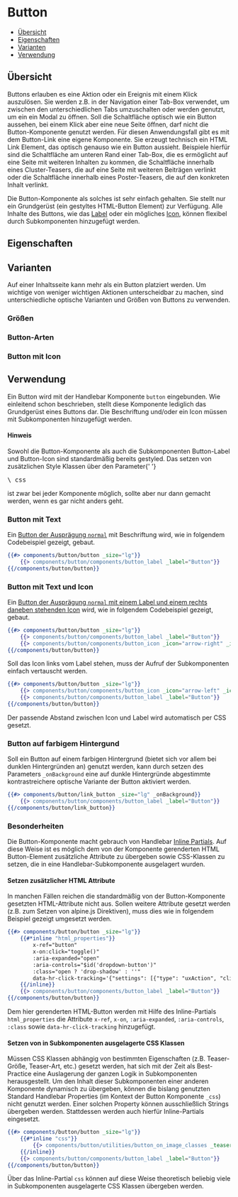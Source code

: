 
<Meta of={ButtonStories} />

# Button

-   [Übersicht](#übersicht)
-   [Eigenschaften](#eigenschaften)
-   [Varianten](#varianten)
-   [Verwendung](#verwendung)

## Übersicht

Buttons erlauben es eine Aktion oder ein Ereignis mit einem Klick auszulösen. Sie werden z.B. in der Navigation einer Tab-Box verwendet, um zwischen
den unterschiedlichen Tabs umzuschalten oder werden genutzt, um ein ein Modal zu öffnen.
Soll die Schaltfläche optisch wie ein Button aussehen, bei einem Klick aber eine neue Seite öffnen, darf nicht die Button-Komponente genutzt werden.
Für diesen Anwendungsfall gibt es mit dem Button-Link eine eigene Komponente. Sie erzeugt technisch ein HTML Link Element,
das optisch genauso wie ein Button aussieht. Beispiele hierfür sind die Schaltfläche am unteren Rand einer Tab-Box, die es
ermöglicht auf eine Seite mit weiteren Inhalten zu kommen, die Schaltfläche innerhalb eines Cluster-Teasers, die auf eine Seite mit weiteren Beiträgen verlinkt
oder die Schaltfläche innerhalb eines Poster-Teasers, die auf den konkreten Inhalt verlinkt.

Die Button-Komponente als solches ist sehr einfach gehalten. Sie stellt nur ein Grundgerüst (ein gestyltes HTML-Button Element) zur Verfügung.
Alle Inhalte des Buttons, wie das [Label](?path=/docs/komponenten-buttons-komponenten-label--label) oder ein mögliches
[Icon](?path=/docs/komponenten-buttons-komponenten-icon--icon), können flexibel durch Subkomponenten hinzugefügt werden.

<Canvas>
    <Story of={ButtonStories.Spielplatz} />
</Canvas>

## Eigenschaften

<ArgsTable story="Spielplatz" />

## Varianten

Auf einer Inhaltsseite kann mehr als ein Button platziert werden. Um wichtige von weniger wichtigen Aktionen
unterscheidbar zu machen, sind unterschiedliche optische Varianten und Größen von Buttons zu verwenden.

### Größen

<Canvas withToolbar>
    <Story of={ButtonStories.ButtonLg} />
    <Story of={ButtonStories.ButtonMd} />
    <Story of={ButtonStories.ButtonSm} />
</Canvas>

### Button-Arten

<Canvas withToolbar>
    <Story of={ButtonStories.ButtonPrimary} />
    <Story of={ButtonStories.ButtonSecondary} />
    <Story of={ButtonStories.ButtonTertiary} />
</Canvas>

### Button mit Icon <a id="button-icon" />

<Canvas withToolbar>
    <Story of={ButtonStories.ButtonIconRechts} />
    <Story of={ButtonStories.ButtonIconLinks} />
</Canvas>

## Verwendung

Ein Button wird mit der Handlebar Komponente `button` eingebunden. Wie einleitend schon beschrieben, stellt diese
Komponente lediglich das Grundgerüst eines Buttons dar. Die Beschriftung und/oder ein Icon müssen mit Subkomponenten hinzugefügt
werden.

<div class="bg-blue-200 !mt-4 p-4">
  <h4 class="!text-stone-950 font-bold">Hinweis</h4>

  <p>
    Sowohl die Button-Komponente als auch die Subkomponenten Button-Label und Button-Icon sind
    standardmäßig bereits gestyled. Das setzen von zusätzlichen Style Klassen über den Parameter{' '}
    <pre class="inline">\_css</pre> ist zwar bei jeder Komponente möglich, sollte aber nur dann
    gemacht werden, wenn es gar nicht anders geht.
  </p>
</div>

### Button mit Text

Ein [Button der Ausprägung `normal`](#button-arten) mit Beschriftung wird, wie in folgendem Codebeispiel gezeigt, gebaut.

```handlebars
{{#> components/button/button _size="lg"}}
    {{> components/button/components/button_label _label="Button"}}
{{/components/button/button}}
```

### Button mit Text und Icon

Ein [Button der Ausprägung `normal` mit einem Label und einem rechts daneben stehenden Icon](#button-mit-icon-a-idbutton-icon) wird, wie in folgendem Codebeispiel gezeigt, gebaut.

```handlebars
{{#> components/button/button _size="lg"}}
    {{> components/button/components/button_label _label="Button"}}
    {{> components/button/components/button_icon _icon="arrow-right" _iconmap="icons"}}
{{/components/button/button}}
```

Soll das Icon links vom Label stehen, muss der Aufruf der Subkomponenten einfach vertauscht werden.

```handlebars
{{#> components/button/button _size="lg"}}
    {{> components/button/components/button_icon _icon="arrow-left" _iconmap="icons"}}
    {{> components/button/components/button_label _label="Button"}}
{{/components/button/button}}
```

Der passende Abstand zwischen Icon und Label wird automatisch per CSS gesetzt.

### Button auf farbigem Hintergund

Soll ein Button auf einem farbigen Hintergrund (bietet sich vor allem bei dunklen Hintergründen an) genutzt werden, kann durch setzen des Parameters
`_onBackground` eine auf dunkle Hintergründe abgestimmte kontrastreichere optische Variante der Button aktiviert werden.

<Canvas withToolbar>
    <Story of={ButtonStories.ButtonPrimaryAufFarbigemHintergrund} />
    <Story of={ButtonStories.ButtonSecondaryAufFarbigemHintergrund} />
    <Story of={ButtonStories.ButtonTertiaryAufFarbigemHintergrund} />
</Canvas>

```handlebars
{{#> components/button/link_button _size="lg" _onBackground}}
    {{> components/button/components/button_label _label="Button"}}
{{/components/button/link_button}}
```

### Besonderheiten

Die Button-Komponente macht gebrauch von Handlebar [Inline Partials](https://handlebarsjs.com/guide/partials.html#inline-partials).
Auf diese Weise ist es möglich dem von der Komponente gerenderten HTML Button-Element
zusätzliche Attribute zu übergeben sowie CSS-Klassen zu setzen, die in eine Handlebar-Subkomponente ausgelagert wurden.

#### Setzen zusätzlicher HTML Attribute

In manchen Fällen reichen die standardmäßig von der Button-Komponente gesetzten HTML-Attribute nicht aus. Sollen weitere
Attribute gesetzt werden (z.B. zum Setzen von alpine.js Direktiven), muss dies wie in folgendem Beispiel gezeigt umgesetzt werden.

```handlebars
{{#> components/button/button _size="lg"}}
    {{#*inline "html_properties"}}
        x-ref="button"
        x-on:click="toggle()"
        :aria-expanded="open"
        :aria-controls="$id('dropdown-button')"
        :class="open ? 'drop-shadow' : ''"
        data-hr-click-tracking='{"settings": [{"type": "uxAction", "clickLabel": "podcastAbonnieren:ButtonClick"}]}'
    {{/inline}}
    {{> components/button/components/button_label _label="Button"}}
{{/components/button/button}}
```

Dem hier gerenderten HTML-Button werden mit Hilfe des Inline-Partials `html_properties` die Attribute `x-ref`, `x-on`, `:aria-expanded`, `:aria-controls`, `:class`
sowie `data-hr-click-tracking` hinzugefügt.

#### Setzen von in Subkomponenten ausgelagerte CSS Klassen

Müssen CSS Klassen abhängig von bestimmten Eigenschaften (z.B. Teaser-Größe, Teaser-Art, etc.) gesetzt werden, hat sich mit der Zeit
als Best-Practice eine Auslagerung der ganzen Logik in Subkomponenten herausgestellt. Um den Inhalt dieser Subkomponenten einer
anderen Komponente dynamisch zu übergeben, können die bislang genutzten Standard Handlebar Properties (im Kontext der Button Komponente
`_css`) nicht genutzt werden. Einer solchen Property können ausschließlich Strings übergeben werden. Stattdessen werden auch hierfür
Inline-Partials eingesetzt.

```handlebars
{{#> components/button/button _size="lg"}}
    {{#*inline "css"}}
        {{> components/button/utilities/button_on_image_classes _teaserSize=_teaserSize _teaserType=_teaserType _isMobile1to1=_isMobile1to1}}
    {{/inline}}
    {{> components/button/components/button_label _label="Button"}}
{{/components/button/button}}
```

Über das Inline-Partial `css` können auf diese Weise theoretisch beliebig viele in Subkomponenten ausgelagerte CSS Klassen übergeben werden.
